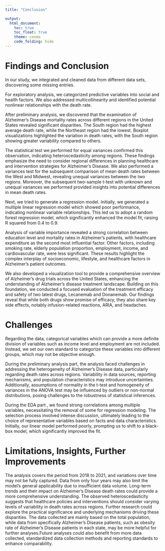 ```yaml
---
title: "Conclusion"

output: 
  html_document:
    toc: true
    toc_float: true
    theme: cosmo
    code_folding: hide
---
```


# Findings and Conclusion


In our study, we integrated and cleaned data from different data sets, discovering some missing entries. 

For exploratory analysis, we categorized predictive variables into social and health factors. We also addressed multicollinearity and identified potential nonlinear relationships with the death rate. 

After preliminary analysis, we discovered that the examination of Alzheimer's Disease mortality rates across different regions in the United States revealed significant disparities. The South region had the highest average death rate, while the Northeast region had the lowest. Boxplot visualizations highlighted the variation in death rates, with the South region showing greater variability compared to others. 

The statistical test we performed for equal variances confirmed this observation, indicating heteroscedasticity among regions. These findings emphasize the need to consider regional differences in planning healthcare and intervention strategies for Alzheimer's Disease. We also performed a variances test for the subsequent comparison of mean death rates between the West and Midwest, revealing unequal variances between the two regions. Moreover, the subsequent two-sample t-test with unknown and unequal variances we performed provided insights into potential differences in mean death rates.

Next, we tried to generate a regression model. Initially, we generated a multiple linear regression model which showed poor performance, indicating nonlinear variable relationships. This led us to adopt a random forest regression model, which significantly enhanced the model fit, raising R squared from 0.4 to 0.9.

Analysis of variable importance revealed a strong correlation between education level and mortality rates in Alzheimer's patients, with healthcare expenditure as the second most influential factor. Other factors, including smoking rate, elderly population proportion, employment, income, and cardiovascular rate, were less significant. These results highlight the complex interplay of socioeconomic, lifestyle, and healthcare factors in Alzheimer's patient outcomes.

We also developed a visualization tool to provide a comprehensive overview of Alzheimer's drug trials across the United States, enhancing the understanding of Alzheimer's disease treatment landscape. Building on this foundation, we conducted a focused evaluation of the treatment efficacy and safety of two latest drugs, Lecanemab and Donanemab. Our findings reveal that while both drugs show promise of efficacy, they also share key side effects, notably infusion-related reactions, ARIA, and headaches.

# Challenges

Regarding the data, categorical variables which can provide a more definite division of variables such as income level and employment are not included. Instead, we set our own standard to categorize these variables into different groups, which may not be objective enough. 

During the preliminary analysis part, the analysis faced challenges in addressing the heterogeneity of Alzheimer's Disease data, particularly regarding death rates across regions. Variability in data sources, reporting mechanisms, and population characteristics may introduce uncertainties. Additionally, assumptions of normality in the t-test and homogeneity of variances in the ANOVA test may be influenced by outliers or non-normal distributions, posing challenges to the robustness of statistical inferences.

During the EDA part , we found strong correlations among multiple variables, necessitating the removal of some for regression modeling. The selection process involved intense discussion, ultimately leading to the choice of representative variables based on facts and data characteristics. Initially, our linear model performed poorly, prompting us to shift to a black-box model, which significantly improved the fit.

# Limitations, Insights, Further Improvements

The analysis covers the period from 2018 to 2021, and variations over time may not be fully captured. Data from only four years may also limit the model's general applicability due to insufficient data volume. Long-term trends and their impact on Alzheimer's Disease death rates could provide a more comprehensive understanding. The observed heteroscedasticity suggests that healthcare policies and interventions should consider varying levels of variability in death rates across regions. Further research could explore the practical significance and underlying mechanisms driving these disparities. The data collected are mainly based on the total population, while data from specifically Alzheimer’s Disease patients, such as obesity rate of Alzheimer’s Disease patients in each state, may be more helpful for further analyses.Future analyses could also benefit from more data collected, standardized data collection methods and reporting standards to enhance comparability.

